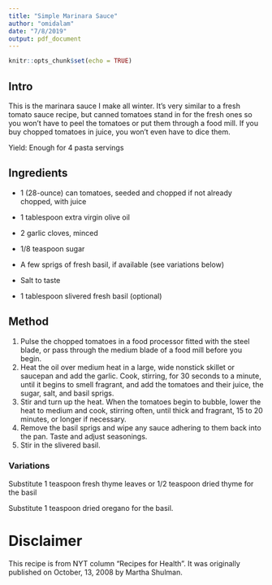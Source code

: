 ```yaml
---
title: "Simple Marinara Sauce"
author: "omidalam"
date: "7/8/2019"
output: pdf_document
---
```


```r
knitr::opts_chunk$set(echo = TRUE)
```


## Intro
This is the marinara sauce I make all winter. It’s very similar to a fresh tomato sauce recipe, but canned tomatoes stand in for the fresh ones so you won’t have to peel the tomatoes or put them through a food mill. If you buy chopped tomatoes in juice, you won’t even have to dice them.

Yield: Enough for 4 pasta servings

## Ingredients

- 1 (28-ounce) can tomatoes, seeded and chopped if not already chopped, with juice

- 1 tablespoon extra virgin olive oil

- 2 garlic cloves, minced

- 1/8 teaspoon sugar

- A few sprigs of fresh basil, if available (see variations below)

- Salt to taste

- 1 tablespoon slivered fresh basil (optional)

## Method
1. Pulse the chopped tomatoes in a food processor fitted with the steel blade, or pass through the medium blade of a food mill before you begin. 
2. Heat the oil over medium heat in a large, wide nonstick skillet or saucepan and add the garlic. Cook, stirring, for 30 seconds to a minute, until it begins to smell fragrant, and add the tomatoes and their juice, the sugar, salt, and basil sprigs. 
3. Stir and turn up the heat. When the tomatoes begin to bubble, lower the heat to medium and cook, stirring often, until thick and fragrant, 15 to 20 minutes, or longer if necessary. 
4. Remove the basil sprigs and wipe any sauce adhering to them back into the pan. Taste and adjust seasonings. 
5. Stir in the slivered basil.


### Variations

Substitute 1 teaspoon fresh thyme leaves or 1/2 teaspoon dried thyme for the basil

Substitute 1 teaspoon dried oregano for the basil.

# Disclaimer

This recipe is from NYT column "Recipes for Health". It was originally published on October, 13, 2008 by Martha Shulman.
